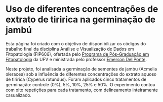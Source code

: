 
# Uso de diferentes concentrações de extrato de tiririca na germinação de jambú 

Esta página foi criado com o objetivo de disponibilizar os códigos do trabalho final da disciplina Análise e Visualização de Dados em Fitopatologia (FIP606), ofertada pelo [Programa de Pós-Graduação em Fitopatologia](https://www.dfp.ufv.br/pos/) da UFV e ministrada pelo professor [Emerson Del Ponte](https://emersondelponte.netlify.app/).

Neste projeto, foi analisada a germinação de sementes de jambu (Acmella oleracea) sob a influência de diferentes concentrações do extrato aquoso de tiririca (Cyperus rotundus). Foram aplicados cinco tratamentos de germinação: controle (0%), 5%, 10%, 25% e 50%. O experimento contou com oito repetições para cada tratamento, com delineamento inteiramente casualizado. 
